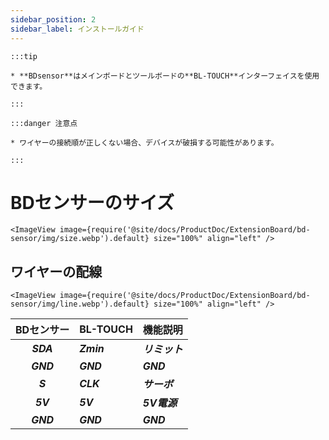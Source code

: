 ```yaml
---
sidebar_position: 2
sidebar_label: インストールガイド
---
```


    :::tip

    * **BDsensor**はメインボードとツールボードの**BL-TOUCH**インターフェイスを使用できます。

    :::

    :::danger 注意点

    * ワイヤーの接続順が正しくない場合、デバイスが破損する可能性があります。

    :::

# BDセンサーのサイズ


    <ImageView image={require('@site/docs/ProductDoc/ExtensionBoard/bd-sensor/img/size.webp').default} size="100%" align="left" />

## ワイヤーの配線

    <ImageView image={require('@site/docs/ProductDoc/ExtensionBoard/bd-sensor/img/line.webp').default} size="100%" align="left" />

|      BDセンサー    |  BL-TOUCH  |  機能説明 |
| :---------------: | :--------- |:--------- |
|    ***SDA***    | ***Zmin*** | ***リミット***  |
|    ***GND***    | ***GND***  | ***GND*** |
|    ***S***      | ***CLK***  | ***サーボ***  |
|    ***5V***     | ***5V***   | ***5V電源***  |
|    ***GND***    | ***GND***  | ***GND***  |
